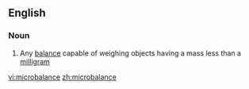 ==English==

===Noun===
{{wikipedia}}
{{en-noun}}

# Any [[balance]] capable of weighing objects having a mass less than a [[milligram]]

[[vi:microbalance]]
[[zh:microbalance]]
